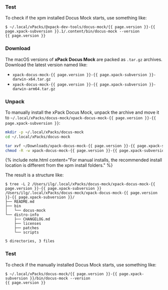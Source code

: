 

<InstallEasy/>

### Test

To check if the xpm installed Docus Mock starts, use something like:

```console
$ ~/.local/xPacks/@xpack-dev-tools/docus-mock/{{ page.version }}-{{ page.xpack-subversion }}.1/.content/bin/docus-mock --version
{{ page.version }}
```

<InstallManual/>


### Download

The macOS versions of **xPack Docus Mock**
are packed as `.tar.gz` archives.
Download the latest version named like:

- `xpack-docus-mock-{{ page.version }}-{{ page.xpack-subversion }}-darwin-x64.tar.gz`
- `xpack-docus-mock-{{ page.version }}-{{ page.xpack-subversion }}-darwin-arm64.tar.gz`

### Unpack

To manually install the xPack Docus Mock,
unpack the archive and move it to
`~/.local/xPacks/docus-mock/xpack-docus-mock-{{ page.version }}-{{ page.xpack-subversion }}`:

```sh
mkdir -p ~/.local/xPacks/docus-mock
cd ~/.local/xPacks/docus-mock

tar xvf ~/Downloads/xpack-docus-mock-{{ page.version }}-{{ page.xpack-subversion }}-darwin-x64.tar.gz
chmod -R -w xpack-docus-mock-{{ page.version }}-{{ page.xpack-subversion }}
```

{% include note.html content="For manual installs, the recommended
install location is different from the xpm install folders." %}

The result is a structure like:

```console
$ tree -L 2 /Users/ilg/.local/xPacks/docus-mock/xpack-docus-mock-{{ page.version }}-{{ page.xpack-subversion }}
/Users/ilg/.local/xPacks/docus-mock/xpack-docus-mock-{{ page.version }}-{{ page.xpack-subversion }}/
├── README.md
├── bin
│   └── docus-mock
└── distro-info
    ├── CHANGELOG.md
    ├── licenses
    ├── patches
    └── scripts

5 directories, 3 files
```

### Test

To check if the manually installed Docus Mock starts, use something like:

```console
$ ~/.local/xPacks/docus-mock/{{ page.version }}-{{ page.xpack-subversion }}/bin/docus-mock --version
{{ page.version }}
```
